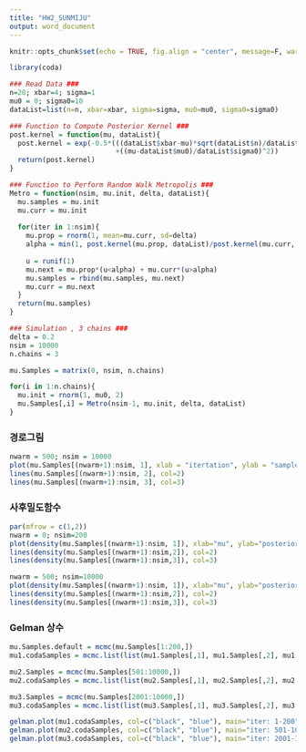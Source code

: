 ```yaml
---
title: "HW2_SUNMIJU"
output: word_document
---
```


```r
knitr::opts_chunk$set(echo = TRUE, fig.align = "center", message=F, warning=F) 
```

```r
library(coda)

### Read Data ###
n=20; xbar=4; sigma=1
mu0 = 0; sigma0=10
dataList=list(n=n, xbar=xbar, sigma=sigma, mu0=mu0, sigma0=sigma0)

### Function to Compute Posterior Kernel ###
post.kernel = function(mu, dataList){
  post.kernel = exp(-0.5*(((dataList$xbar-mu)*sqrt(dataList$n)/dataList$sigma)^2
                          +((mu-dataList$mu0)/dataList$sigma0)^2))
  return(post.kernel)
}

### Function to Perform Random Walk Metropolis ###
Metro = function(nsim, mu.init, delta, dataList){
  mu.samples = mu.init
  mu.curr = mu.init
  
  for(iter in 1:nsim){
    mu.prop = rnorm(1, mean=mu.curr, sd=delta)
    alpha = min(1, post.kernel(mu.prop, dataList)/post.kernel(mu.curr, dataList))
    
    u = runif(1)
    mu.next = mu.prop*(u<alpha) + mu.curr*(u>alpha)
    mu.samples = rbind(mu.samples, mu.next)
    mu.curr = mu.next
  }
  return(mu.samples)
}

### Simulation , 3 chains ###
delta = 0.2
nsim = 10000
n.chains = 3

mu.Samples = matrix(0, nsim, n.chains)

for(i in 1:n.chains){
  mu.init = rnorm(1, mu0, 2)
  mu.Samples[,i] = Metro(nsim-1, mu.init, delta, dataList)
}
```

### 경로그림
```r
nwarm = 500; nsim = 10000
plot(mu.Samples[(nwarm+1):nsim, 1], xlab = "itertation", ylab = "sample", type = "l", main = "", sub="(b)")
lines(mu.Samples[(nwarm+1):nsim, 2], col=2)
lines(mu.Samples[(nwarm+1):nsim, 3], col=3)
```

### 사후밀도함수
```r
par(mfrow = c(1,2))
nwarm = 0; nsim=200
plot(density(mu.Samples[(nwarm+1):nsim, 1]), xlab="mu", ylab="posterior density", main=paste("nwarm:", nwarm, "/ nsim:", nsim), sub="(a)", ylim=c(-0.3, 1.9), cex.main=0.8)
lines(density(mu.Samples[(nwarm+1):nsim,2]), col=2)
lines(density(mu.Samples[(nwarm+1):nsim,3]), col=3)

nwarm = 500; nsim=10000
plot(density(mu.Samples[(nwarm+1):nsim, 1]), xlab="mu", ylab="posterior density", main=paste("nwarm:", nwarm, "/ nsim:", nsim), sub="(b)", ylim=c(-0.3, 1.9), cex.main=0.8)
lines(density(mu.Samples[(nwarm+1):nsim,2]), col=2)
lines(density(mu.Samples[(nwarm+1):nsim,3]), col=3)
```

### Gelman 상수
```r
mu.Samples.default = mcmc(mu.Samples[1:200,])
mu1.codaSamples = mcmc.list(list(mu1.Samples[,1], mu1.Samples[,2], mu1.Samples[,3]))

mu2.Samples = mcmc(mu.Samples[501:10000,])
mu2.codaSamples = mcmc.list(list(mu2.Samples[,1], mu2.Samples[,2], mu2.Samples[,3]))

mu3.Samples = mcmc(mu.Samples[2001:10000,])
mu3.codaSamples = mcmc.list(list(mu3.Samples[,1], mu3.Samples[,2], mu3.Samples[,3]))

gelman.plot(mu1.codaSamples, col=c("black", "blue"), main="iter: 1-200")
gelman.plot(mu2.codaSamples, col=c("black", "blue"), main="iter: 501-10000")
gelman.plot(mu3.codaSamples, col=c("black", "blue"), main="iter: 2001-10000")
```



